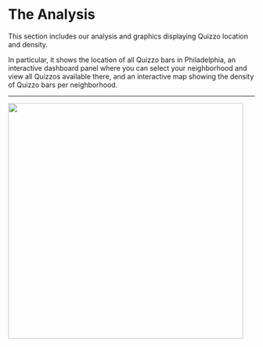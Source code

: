 # The Analysis

This section includes our analysis and graphics displaying Quizzo location and density.

In particular, it shows the location of all Quizzo bars in Philadelphia, an interactive dashboard panel where you can select your neighborhood and view all Quizzos available there, and an interactive map showing the density of Quizzo bars per neighborhood.

---
![](images/Quizzo.webp){height=5in}